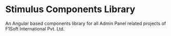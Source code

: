 
<Meta title="Stimulus/Introduction" />

# Stimulus Components Library

An Angular based components library for all Admin Panel related projects of F1Soft International Pvt. Ltd.
